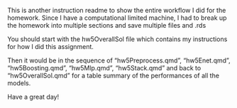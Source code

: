 This is another instruction readme to show the entire workflow I did for the homework.
Since I have a computational limited machine, I had to break up the homework into
multiple sections and save multiple files and .rds

You should start with the hw5OverallSol file which contains my instructions for
how I did this assignment. 

Then it would be in the sequence of "hw5Preprocess.qmd", "hw5Enet.qmd", 
"hw5Boosting.qmd", "hw5Mlp.qmd", "hw5Stack.qmd" and back to "hw5OverallSol.qmd"
for a table summary of the performances of all the models.

Have a great day!